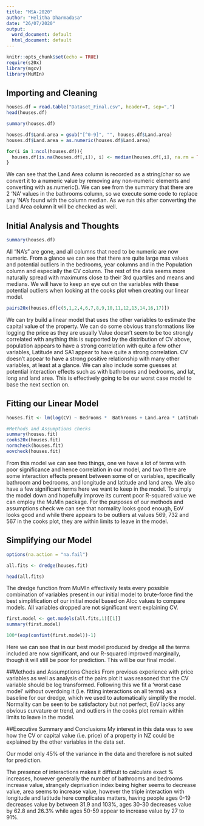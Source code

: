 ```yaml
---
title: "MSA-2020"
author: "Helitha Dharmadasa"
date: "26/07/2020"
output:
  word_document: default
  html_document: default
---
```


```r
knitr::opts_chunk$set(echo = TRUE)
require(s20x)
library(mgcv)
library(MuMIn)
```

## Importing and Cleaning

```r
houses.df = read.table("Dataset_Final.csv", header=T, sep=",")
head(houses.df)
```


```r
summary(houses.df)

houses.df$Land.area = gsub("[^0-9]", "", houses.df$Land.area)
houses.df$Land.area = as.numeric(houses.df$Land.area)

for(i in 1:ncol(houses.df)){
  houses.df[is.na(houses.df[,i]), i] <- median(houses.df[,i], na.rm = TRUE)
}
```
We can see that the Land Area column is recorded as a string/char so we convert it to a numeric value by removing any non-numeric elements and converting with as.numeric(). We can see from the summary that there are 2 'NA' values in the bathrooms column, so we execute some code to replace any 'NA's found with the column median. As we run this after converting the Land Area column it will be checked as well. 


## Initial Analysis and Thoughts
```r
summary(houses.df)

```
All "NA's" are gone, and all columns that need to be numeric are now numeric. From a glance we can see that there are quite large max values and potential outliers in the bedrooms, year columns and in the Population column and especially the CV column. The rest of the data seems more naturally spread with maximums close to their 3rd quartiles and means and medians. We will have to keep an eye out on the variables with these potential outliers when looking at the cooks plot when creating our linear model.

```r
pairs20x(houses.df[c(5,1,2,4,6,7,8,9,10,11,12,13,14,16,17)])

```

We can try build a linear model that uses the other variables to estimate the capital value of the property. We can do some obvious transformations like logging the price as they are usually  Value doesn't seem to be too strongly correlated with anything this is supported by the distribution of CV above, population appears to have a strong correlation with quite a few other variables, Latitude and SA1 appear to have quite a strong correlation. CV doesn't appear to have a strong positive relationship with many other variables, at least at a glance. We can also include some guesses at potential interaction effects such as with bathrooms and bedrooms, and lat, long and land area. This is effectively going to be our worst case model to base the next section on.

## Fitting our Linear Model
```r
houses.fit <- lm(log(CV) ~ Bedrooms *  Bathrooms + Land.area * Latitude * Longitude + SA1 + X0.19.years + X20.29.years + X30.39.years + X40.49.years + X50.59.years + X60..years + Population + Deprivation.Index, data=houses.df)

#Methods and Assumptions checks
summary(houses.fit)
cooks20x(houses.fit)
normcheck(houses.fit)
eovcheck(houses.fit)

```

From this model we can see two things, one we have a lot of terms with poor significance and hence correlation in our model, and two there are some interaction effects present between some of or variables, specifically bathroom and bedrooms, and longitude and latitude and land area. We also have a few significant terms here we want to keep in the model. To simply the model down and hopefully improve its current poor R-squared value we can employ the MuMIn package. For the purposes of our methods and assumptions check we can see that normality looks good enough, EoV looks good and while there appears to be outliers at values 569, 732 and 567 in the cooks plot, they are within limits to leave in the model.

## Simplifying our Model

```r
options(na.action = "na.fail")

all.fits <- dredge(houses.fit)

head(all.fits)

```
The dredge function from MuMIn effectively tests every possible combination of variables present in our initial model to brute-force find the best simplification of our initial model based on AIcc values to compare models. All variables dropped are not significant went explaining CV.


```r
first.model <- get.models(all.fits,1)[[1]]
summary(first.model)

100*(exp(confint(first.model))-1)
```
Here we can see that in our best model produced by dredge all the terms included are now significant, and our R-squared improved marginally, though it will still be poor for prediction. This will be our final model.

##Methods and Assumptions Checks
From previous experience with price variables as well as analysis of the pairs plot it was reasoned that the CV variable should be log transformed. Following this we fit a 'worst case model' without overdoing it (i.e. fitting interactions on all terms) as a baseline for our dredge, which we used to automatically simplify the model. Normality can be seen to be satisfactory but not perfect, EoV lacks any obvious curvature or trend, and outliers in the cooks plot remain within limits to leave in the model.

##Executive Summary and Conclusions
My interest in this data was to see how the CV or capital value (i.e. price) of a property in NZ could be explained by the other variables in the data set.

Our model only 45% of the variance in the data and therefore is not suited for prediction.

The presence of interactions makes it difficult to calculate exact % increases, however generally the number of bathrooms and bedrooms increase value, strangely deprivation index being higher seems to decrease value, area seems to increase value, however the triple interaction with longitude and latitude here complicates matters, having people ages 0-19 decreases value by between 31.9 and 103%, ages 30-30 decreases value by 62.8 and 26.3% while ages 50-59 appear to increase value by 27 to 91%.













